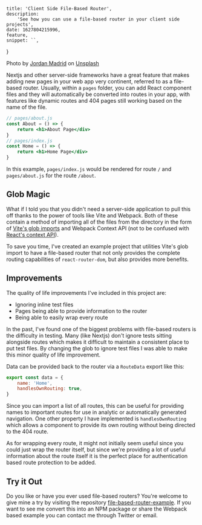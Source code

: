     title: 'Client Side File-Based Router',
    description:
        'See how you can use a file-based router in your client side projects',
    date: 1627804215996,
    feature,
    snippet: ``,
}

Photo by [Jordan Madrid](https://unsplash.com/@jordanmadrid?utm_source=unsplash&utm_medium=referral&utm_content=creditCopyText) on [Unsplash](https://unsplash.com/s/photos/compass?utm_source=unsplash&utm_medium=referral&utm_content=creditCopyText)

<Divider />

Nextjs and other server-side frameworks have a great feature that makes adding new pages in your web app very continent, referred to as a file-based router. Usually, within a `pages` folder, you can add React component files and they will automatically be converted into routes in your app, with features like dynamic routes and 404 pages still working based on the name of the file.

```jsx
// pages/about.js
const About = () => {
	return <h1>About Page</div>
}
// pages/index.js
const Home = () => {
	return <h1>Home Page</div>
}
```

In this example, `pages/index.js` would be rendered for route `/` and `pages/about.js` for the route `/about`.

## Glob Magic

What if I told you that you didn't need a server-side application to pull this off thanks to the power of tools like Vite and Webpack. Both of these contain a method of importing all of the files from the directory in the form of [Vite's glob imports](https://vitejs.dev/guide/features.html#glob-import) and Webpack Context API (not to be confused with [React's context API](https://reactjs.org/docs/context.html)).

To save you time, I've created an example project that utilities Vite's glob import to have a file-based router that not only provides the complete routing capabilities of `react-router-dom`, but also provides more benefits.

## Improvements

The quality of life improvements I've included in this project are:

-   Ignoring inline test files
-   Pages being able to provide information to the router
-   Being able to easily wrap every route

In the past, I've found one of the biggest problems with file-based routers is the difficulty in testing. Many (like Nextjs) don't ignore tests sitting alongside routes which makes it difficult to maintain a consistent place to put test files. By changing the glob to ignore test files I was able to make this minor quality of life improvement.

Data can be provided back to the router via a `RouteData` export like this:

```jsx
export const data = {
    name: 'Home',
    handlesOwnRouting: true,
}
```

Since you can import a list of all routes, this can be useful for providing names to important routes for use in analytic or automatically generated navigation. One other property I have implemented is `handlesOwnRouting` which allows a component to provide its own routing without being directed to the 404 route.

As for wrapping every route, it might not initially seem useful since you could just wrap the router itself, but since we're providing a lot of useful information about the route itself it is the perfect place for authentication based route protection to be added.

## Try it Out

Do you like or have you ever used file-based routers? You're welcome to give mine a try by visiting the repository [file-based-router-example](https://github.com/westbrookdaniel/file-based-router-example). If you want to see me convert this into an NPM package or share the Webpack based example you can contact me through Twitter or email.
